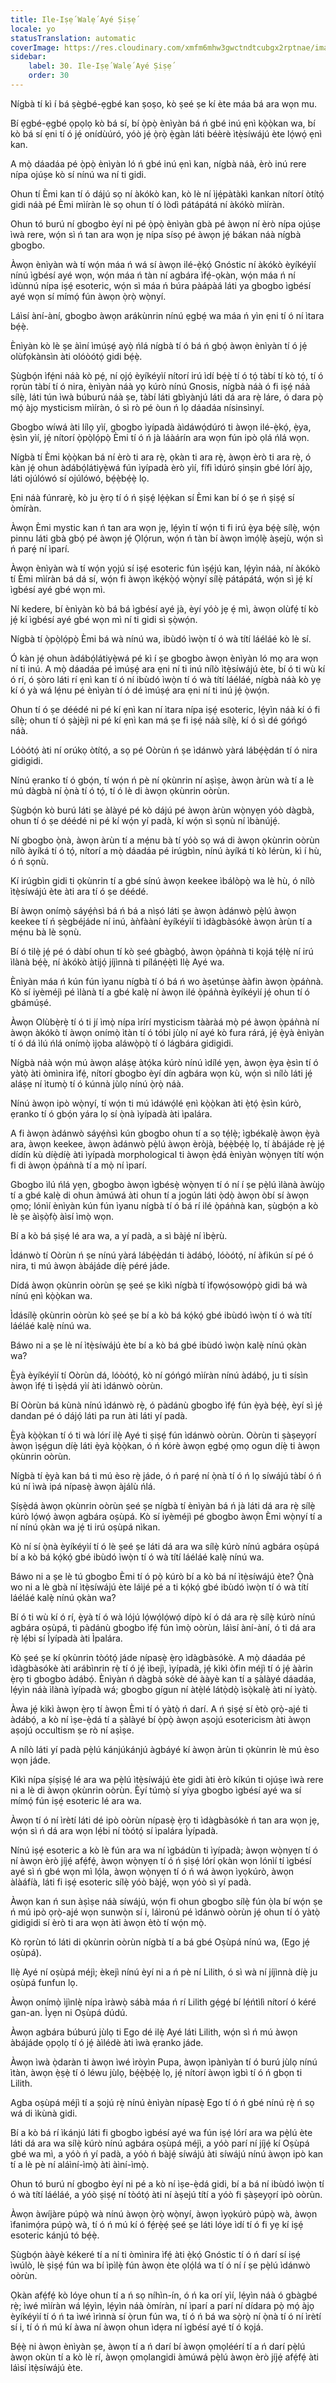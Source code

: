 ```yaml
---
title: Ile-Iṣẹ́ Walẹ́ Ayé Ṣiṣẹ́
locale: yo
statusTranslation: automatic
coverImage: https://res.cloudinary.com/xmfm6mhw3gwctndtcubgx2rptnae/image/upload/v1740468922/small_cover_tratado_de_psicologia_revolucionaria_a4c0dca4e0.webp
sidebar:
    label: 30. Ile-Iṣẹ́ Walẹ́ Ayé Ṣiṣẹ́
    order: 30
---
```

Nígbà tí kì í bá ṣègbé-ẹgbé kan ṣoṣo, kò ṣeé ṣe kí ète máa bá ara wọn mu.

Bí ẹgbé-ẹgbé ọpọlọ kò bá sí, bí ọ̀pọ̀ ènìyàn bá ń gbé inú ẹnì kọ̀ọ̀kan wa, bí kò bá sí ẹni tí ó jẹ́ onídùúró, yóò jẹ́ ọ̀rọ̀ ẹ̀gàn láti béèrè ìtẹ̀síwájú ète lọ́wọ́ ẹnì kan.

A mọ̀ dáadáa pé ọ̀pọ̀ ènìyàn ló ń gbé inú ẹnì kan, nígbà náà, èrò inú rere nípa ojúṣe kò sí nínú wa ní ti gidi.

Ohun tí Èmi kan tí ó dájú sọ ní àkókò kan, kò lè ní ìjẹ́pàtàkì kankan nítorí òtítọ́ gidi náà pé Èmi mìíràn lè sọ ohun tí ó lòdì pátápátá ní àkókò mìíràn.

Ohun tó burú ní gbogbo èyí ni pé ọ̀pọ̀ ènìyàn gbà pé àwọn ní èrò nípa ojúṣe ìwà rere, wọ́n sì ń tan ara wọn jẹ nípa sísọ pé àwọn jẹ́ bákan náà nígbà gbogbo.

Àwọn ènìyàn wà tí wọ́n máa ń wá sí àwọn ilé-ẹ̀kọ́ Gnóstic ní àkókò èyíkéyìí nínú ìgbésí ayé wọn, wọ́n máa ń tàn ní agbára ìfẹ́-ọkàn, wọ́n máa ń ní ìdùnnú nípa iṣẹ́ esoteric, wọ́n sì máa ń búra pàápàá láti ya gbogbo ìgbésí ayé wọn sí mímọ́ fún àwọn ọ̀rọ̀ wọ̀nyí.

Láìsí àní-àní, gbogbo àwọn arákùnrin nínú ẹgbẹ́ wa máa ń yìn ẹni tí ó ní ìtara bẹ́ẹ̀.

Ènìyàn kò lè ṣe àìní ìmúṣẹ́ ayọ̀ ńlá nígbà tí ó bá ń gbọ́ àwọn ènìyàn tí ó jẹ́ olùfọkànsìn àti olóòótọ́ gidi bẹ́ẹ̀.

Ṣùgbọ́n ìfẹ́ni náà kò pẹ́, ní ọjọ́ èyíkéyìí nítorí irú ìdí bẹ́ẹ̀ tí ó tọ́ tàbí tí kò tọ́, tí ó rọrùn tàbí tí ó nira, ènìyàn náà yọ kúrò nínú Gnosis, nígbà náà ó fi iṣẹ́ náà sílẹ̀, láti tún ìwà búburú náà ṣe, tàbí láti gbìyànjú láti dá ara rẹ̀ láre, ó dara pọ̀ mọ́ àjọ mysticism mìíràn, ó sì rò pé òun ń lọ dáadáa nísinsìnyí.

Gbogbo wíwá àti lílọ yìí, gbogbo ìyípadà àìdáwọ́dúró ti àwọn ilé-ẹ̀kọ́, ẹ̀ya, ẹ̀sìn yìí, jẹ́ nítorí ọ̀pọ̀lọ́pọ̀ Èmi tí ó ń jà láàárín ara wọn fún ipò ọlá ńlá wọn.

Nígbà tí Èmi kọ̀ọ̀kan bá ní èrò ti ara rẹ̀, ọkàn ti ara rẹ̀, àwọn èrò ti ara rẹ̀, ó kàn jẹ́ ohun àdábọ́látiyẹ̀wá fún ìyípadà èrò yìí, fífi ìdúró ṣinṣin gbé lórí àjọ, láti ojúlówó sí ojúlówó, bẹ́ẹ̀bẹ́ẹ̀ lọ.

Ẹni náà fúnrarẹ̀, kò ju ẹ̀rọ tí ó ń ṣiṣẹ́ lẹ́ẹ̀kan sí Èmi kan bí ó ṣe ń ṣiṣẹ́ sí òmíràn.

Àwọn Èmi mystic kan ń tan ara wọn jẹ, lẹ́yìn tí wọ́n ti fi irú ẹ̀ya bẹ́ẹ̀ sílẹ̀, wọ́n pinnu láti gbà gbọ́ pé àwọn jẹ́ Ọlọ́run, wọ́n ń tàn bí àwọn ìmọ́lẹ̀ àṣejù, wọ́n sì ń parẹ́ ní ìparí.

Àwọn ènìyàn wà tí wọ́n yọjú sí iṣẹ́ esoteric fún ìṣẹ́jú kan, lẹ́yìn náà, ní àkókò tí Èmi mìíràn bá dá sí, wọ́n fi àwọn ìkẹ́kọ̀ọ́ wọ̀nyí sílẹ̀ pátápátá, wọ́n sì jẹ́ kí ìgbésí ayé gbé wọn mì.

Ní kedere, bí ènìyàn kò bá bá ìgbésí ayé jà, èyí yóò jẹ ẹ́ mì, àwọn olùfẹ́ tí kò jẹ́ kí ìgbésí ayé gbé wọn mì ní ti gidi sì ṣọ̀wọ́n.

Nígbà tí ọ̀pọ̀lọ́pọ̀ Èmi bá wà nínú wa, ibùdó ìwọ̀n tí ó wà títí láéláé kò lè sí.

Ó kàn jẹ́ ohun àdábọ́látiyẹ̀wá pé kì í ṣe gbogbo àwọn ènìyàn ló mọ ara wọn ní ti inú. A mọ̀ dáadáa pé ìmúṣẹ́ ara ẹni ní ti inú nílò ìtẹ̀síwájú ète, bí ó ti wù kí ó rí, ó ṣòro láti rí ẹnì kan tí ó ní ibùdó ìwọ̀n tí ó wà títí láéláé, nígbà náà kò yẹ kí ó yà wá lẹ́nu pé ènìyàn tí ó dé ìmúṣẹ́ ara ẹni ní ti inú jẹ́ ọ̀wọ́n.

Ohun tí ó ṣe déédé ni pé kí ẹnì kan ní ìtara nípa iṣẹ́ esoteric, lẹ́yìn náà kí ó fi sílẹ̀; ohun tí ó ṣàjèjì ni pé kí ẹnì kan má ṣe fi iṣẹ́ náà sílẹ̀, kí ó sì dé góńgó náà.

Lóòótọ́ àti ní orúkọ òtítọ́, a sọ pé Oòrùn ń ṣe ìdánwò yàrá lábẹ́ẹ̀dán tí ó nira gidigidi.

Nínú ẹranko tí ó gbọ́n, tí wọ́n ń pè ní ọkùnrin ní aṣìṣe, àwọn àrùn wà tí a lè mú dàgbà ní ọ̀nà tí ó tọ́, tí ó lè di àwọn ọkùnrin oòrùn.

Ṣùgbọ́n kò burú láti ṣe àlàyé pé kò dájú pé àwọn àrùn wọ̀nyẹn yóò dàgbà, ohun tí ó ṣe déédé ni pé kí wọ́n yí padà, kí wọ́n sì sọnù ní ìbànújẹ́.

Ní gbogbo ọ̀nà, àwọn àrùn tí a mẹ́nu bà tí yóò sọ wá di àwọn ọkùnrin oòrùn nílò àyíká tí ó tọ́, nítorí a mọ̀ dáadáa pé irúgbìn, nínú àyíká tí kò lérùn, kì í hù, ó ń sọnù.

Kí irúgbìn gidi ti ọkùnrin tí a gbé sínú àwọn keekee ìbálòpọ̀ wa lè hù, ó nílò ìtẹ̀síwájú ète àti ara tí ó ṣe déédé.

Bí àwọn onímọ̀ sáyẹ́ǹsì bá ń bá a nìṣó láti ṣe àwọn àdánwò pẹ̀lú àwọn keekee tí ń ṣègbéjáde ní inú, àǹfààní èyíkéyìí ti ìdàgbàsókè àwọn àrùn tí a mẹ́nu bà lè sọnù.

Bí ó tilẹ̀ jẹ́ pé ó dàbí ohun tí kò ṣeé gbàgbọ́, àwọn ọ̀páǹnà ti kọjá tẹ́lẹ̀ ní irú ìlànà bẹ́ẹ̀, ní àkókò àtijọ́ jíjìnnà ti pílánẹ́ẹ̀tì Ilẹ̀ Ayé wa.

Ènìyàn máa ń kún fún ìyanu nígbà tí ó bá ń wo àṣetúnṣe ààfin àwọn ọ̀páǹnà. Kò sí iyèméjì pé ìlànà tí a gbé kalẹ̀ ní àwọn ilé ọ̀páǹnà èyíkéyìí jẹ́ ohun tí ó gbámúṣé.

Àwọn Olùbẹ̀rẹ̀ tí ó ti jí ìmọ̀ nípa ìrírí mysticism tààràá mọ̀ pé àwọn ọ̀páǹnà ní àwọn àkókò tí àwọn onímọ̀ ìtàn tí ó tóbi jùlọ ní ayé kò fura rárá, jẹ́ ẹ̀yà ènìyàn tí ó dá ìlú ńlá onímọ̀ ìjọba aláwọ̀pọ̀ tí ó lágbára gidigidi.

Nígbà náà wọ́n mú àwọn aláṣẹ àtọ́ka kúrò nínú ìdílé yẹn, àwọn ẹ̀ya ẹ̀sìn tí ó yàtọ̀ àti òmìnira ìfẹ́, nítorí gbogbo èyí dín agbára wọn kù, wọ́n sì nílò láti jẹ́ aláṣẹ ní ìtumọ̀ tí ó kúnnà jùlọ nínú ọ̀rọ̀ náà.

Nínú àwọn ipò wọ̀nyí, tí wọ́n ti mú ìdáwọ́lé ẹnì kọ̀ọ̀kan àti ẹ̀tọ́ ẹ̀sìn kúrò, ẹranko tí ó gbọ́n yára lọ sí ọ̀nà ìyípadà àti ìpalára.

A fi àwọn àdánwò sáyẹ́ǹsì kún gbogbo ohun tí a sọ tẹ́lẹ̀; ìgbékalẹ̀ àwọn ẹ̀yà ara, àwọn keekee, àwọn àdánwò pẹ̀lú àwọn èròjà, bẹ́ẹ̀bẹ́ẹ̀ lọ, tí àbájáde rẹ̀ jẹ́ dídín kù díẹ̀díẹ̀ àti ìyípadà morphological ti àwọn ẹ̀dá ènìyàn wọ̀nyẹn títí wọ́n fi di àwọn ọ̀páǹnà tí a mọ̀ ní ìparí.

Gbogbo ìlú ńlá yẹn, gbogbo àwọn ìgbésẹ̀ wọ̀nyẹn tí ó ní í ṣe pẹ̀lú ìlànà àwùjọ tí a gbé kalẹ̀ di ohun àmúwá àti ohun tí a jogún láti ọ̀dọ̀ àwọn òbí sí àwọn ọmọ; lónìí ènìyàn kún fún ìyanu nígbà tí ó bá rí ilé ọ̀páǹnà kan, ṣùgbọ́n a kò lè ṣe àìṣọ̀fọ̀ àìsí ìmọ̀ wọn.

Bí a kò bá ṣiṣẹ́ lé ara wa, a yí padà, a sì bàjẹ́ ní ìbẹ̀rù.

Ìdánwò tí Oòrùn ń ṣe nínú yàrá lábẹ́ẹ̀dán ti àdábọ́, lóòótọ́, ní àfikún sí pé ó nira, ti mú àwọn àbájáde díẹ̀ péré jáde.

Dídá àwọn ọkùnrin oòrùn ṣẹ ṣeé ṣe kìkì nígbà tí ìfọwọ́sowọ́pọ̀ gidi bá wà nínú ẹnì kọ̀ọ̀kan wa.

Ìdásílẹ̀ ọkùnrin oòrùn kò ṣeé ṣe bí a kò bá kọ́kọ́ gbé ibùdó ìwọ̀n tí ó wà títí láéláé kalẹ̀ nínú wa.

Báwo ni a ṣe lè ní ìtẹ̀síwájú ète bí a kò bá gbé ibùdó ìwọ̀n kalẹ̀ nínú ọkàn wa?

Ẹ̀yà èyíkéyìí tí Oòrùn dá, lóòótọ́, kò ní góńgó mìíràn nínú àdábọ́, ju ti sísìn àwọn ìfẹ́ ti ìṣẹ̀dá yìí àti ìdánwò oòrùn.

Bí Oòrùn bá kùnà nínú ìdánwò rẹ̀, ó pàdánù gbogbo ìfẹ́ fún ẹ̀yà bẹ́ẹ̀, èyí sì jẹ́ dandan pé ó dájọ́ láti pa run àti láti yí padà.

Ẹ̀yà kọ̀ọ̀kan tí ó ti wà lórí ilẹ̀ Ayé ti ṣiṣẹ́ fún ìdánwò oòrùn. Oòrùn ti ṣàṣeyọrí àwọn ìṣẹ́gun díẹ̀ láti ẹ̀yà kọ̀ọ̀kan, ó ń kórè àwọn ẹgbẹ́ ọmọ ogun díẹ̀ ti àwọn ọkùnrin oòrùn.

Nígbà tí ẹ̀yà kan bá ti mú èso rẹ̀ jáde, ó ń parẹ́ ní ọ̀nà tí ó ń lọ síwájú tàbí ó ń kú ní ìwà ipá nípasẹ̀ àwọn àjálù ńlá.

Ṣíṣẹ̀dá àwọn ọkùnrin oòrùn ṣeé ṣe nígbà tí ènìyàn bá ń jà láti dá ara rẹ̀ sílẹ̀ kúrò lọ́wọ́ àwọn agbára oṣùpá. Kò sí iyèméjì pé gbogbo àwọn Èmi wọ̀nyí tí a ní nínú ọkàn wa jẹ́ ti irú oṣùpá nìkan.

Kò ní sí ọ̀nà èyíkéyìí tí ó lè ṣeé ṣe láti dá ara wa sílẹ̀ kúrò nínú agbára oṣùpá bí a kò bá kọ́kọ́ gbé ibùdó ìwọ̀n tí ó wà títí láéláé kalẹ̀ nínú wa.

Báwo ni a ṣe lè tú gbogbo Èmi tí ó pọ̀ kúrò bí a kò bá ní ìtẹ̀síwájú ète? Ọ̀nà wo ni a lè gbà ní ìtẹ̀síwájú ète láìjé pé a ti kọ́kọ́ gbé ibùdó ìwọ̀n tí ó wà títí láéláé kalẹ̀ nínú ọkàn wa?

Bí ó ti wù kí ó rí, ẹ̀yà tí ó wà lójú lọ́wọ́lọ́wọ́ dípò kí ó dá ara rẹ̀ sílẹ̀ kúrò nínú agbára oṣùpá, ti pàdánù gbogbo ìfẹ́ fún ìmọ̀ oòrùn, láìsí àní-àní, ó ti dá ara rẹ̀ lẹ́bi sí Ìyípadà àti Ìpalára.

Kò ṣeé ṣe kí ọkùnrin tòótọ́ jáde nípasẹ̀ ẹ̀rọ ìdàgbàsókè. A mọ̀ dáadáa pé ìdàgbàsókè àti arábìnrin rẹ̀ tí ó jẹ́ ìbejì, ìyípadà, jẹ́ kìkì òfin méjì tí ó jẹ́ ààrin ẹ̀rọ ti gbogbo àdábọ́. Ènìyàn ń dàgbà sókè dé ààyè kan tí a ṣàlàyé dáadáa, lẹ́yìn náà ìlànà ìyípadà wá; gbogbo gígun ní àtẹ̀lé látọ̀dọ̀ ìsọ̀kalẹ̀ àti ní ìyàtọ̀.

Àwa jẹ́ kìkì àwọn ẹ̀rọ tí àwọn Èmi tí ó yàtọ̀ ń darí. A ń ṣiṣẹ́ sí ètò ọrọ̀-ajé ti àdábọ́, a kò ní ìṣe-ẹ̀dá tí a ṣàlàyé bí ọ̀pọ̀ àwọn aṣojú esotericism àti àwọn aṣojú occultism ṣe rò ní aṣìṣe.

A nílò láti yí padà pẹ̀lú kánjúkánjú àgbáyé kí àwọn àrùn ti ọkùnrin lè mú èso wọn jáde.

Kìkì nípa ṣíṣiṣẹ́ lé ara wa pẹ̀lú ìtẹ̀síwájú ète gidi àti èrò kíkún ti ojúṣe ìwà rere ni a lè di àwọn ọkùnrin oòrùn. Èyí túmọ̀ sí yíya gbogbo ìgbésí ayé wa sí mímọ́ fún iṣẹ́ esoteric lé ara wa.

Àwọn tí ó ní ìrètí láti dé ipò oòrùn nípasẹ̀ ẹ̀rọ ti ìdàgbàsókè ń tan ara wọn jẹ, wọ́n sì ń dá ara wọn lẹ́bi ní tòótọ́ sí ìpalára Ìyípadà.

Nínú iṣẹ́ esoteric a kò lè fún ara wa ní ìgbádùn ti ìyípadà; àwọn wọ̀nyẹn tí ó ní àwọn èrò jíjẹ́ afẹ́fẹ́, àwọn wọ̀nyẹn tí ó ń ṣiṣẹ́ lórí ọkàn wọn lónìí tí ìgbésí ayé sì ń gbé wọn mì lọ́la, àwọn wọ̀nyẹn tí ó ń wá àwọn ìyọkúrò, àwọn àlàáfíà, láti fi iṣẹ́ esoteric sílẹ̀ yóò bàjẹ́, wọn yóò sì yí padà.

Àwọn kan ń sun àṣìṣe náà síwájú, wọ́n fi ohun gbogbo sílẹ̀ fún ọ̀la bí wọ́n ṣe ń mú ipò ọrọ̀-ajé wọn sunwọ̀n sí i, láìronú pé ìdánwò oòrùn jẹ́ ohun tí ó yàtọ̀ gidigidi sí èrò ti ara wọn àti àwọn ètò tí wọ́n mọ̀.

Kò rọrùn tó láti di ọkùnrin oòrùn nígbà tí a bá gbé Oṣùpá nínú wa, (Ego jẹ́ oṣùpá).

Ilẹ̀ Ayé ní oṣùpá méjì; èkejì nínú èyí ni a ń pè ní Lilith, ó sì wà ní jíjìnnà díẹ̀ ju oṣùpá funfun lọ.

Àwọn onímọ̀ ìjìnlẹ̀ nípa ìràwọ̀ sábà máa ń rí Lilith gẹ́gẹ́ bí lẹ́ńtìlì nítorí ó kéré gan-an. Ìyẹn ni Oṣùpá dúdú.

Àwọn agbára búburú jùlọ ti Ego dé ilẹ̀ Ayé láti Lilith, wọ́n sì ń mú àwọn àbájáde ọpọlọ tí ó jẹ́ àìlédè àti ìwà ẹranko jáde.

Àwọn ìwà ọ̀daràn ti àwọn ìwé ìròyìn Pupa, àwọn ìpànìyàn tí ó burú jùlọ nínú ìtàn, àwọn ẹ̀ṣẹ̀ tí ó léwu jùlọ, bẹ́ẹ̀bẹ́ẹ̀ lọ, jẹ́ nítorí àwọn ìgbì tí ó ń gbọn ti Lilith.

Agba oṣùpá méjì tí a ṣojú rẹ̀ nínú ènìyàn nípasẹ̀ Ego tí ó ń gbé nínú rẹ̀ ń sọ wá di ìkùnà gidi.

Bí a kò bá rí ìkánjú láti fi gbogbo ìgbésí ayé wa fún iṣẹ́ lórí ara wa pẹ̀lú ète láti dá ara wa sílẹ̀ kúrò nínú agbára oṣùpá méjì, a yóò parí ní jíjẹ́ kí Oṣùpá gbé wa mì, a yóò ń yí padà, a yóò ń bàjẹ́ síwájú àti síwájú nínú àwọn ipò kan tí a lè pè ní aláìní-ìmọ̀ àti àìní-ìmọ̀.

Ohun tó burú ní gbogbo èyí ni pé a kò ní ìṣe-ẹ̀dá gidi, bí a bá ní ibùdó ìwọ̀n tí ó wà títí láéláé, a yóò ṣiṣẹ́ ní tòótọ́ àti ní àṣejú títí a yóò fi ṣàṣeyọrí ipò oòrùn.

Àwọn àwíjàre púpọ̀ wà nínú àwọn ọ̀rọ̀ wọ̀nyí, àwọn ìyọkúrò púpọ̀ wà, àwọn ìfanimọ́ra púpọ̀ wà, tí ó ń mú kí ó fẹ́rẹ̀ẹ́ ṣeé ṣe láti lóye ìdí tí ó fi yẹ kí iṣẹ́ esoteric kánjú tó bẹ́ẹ̀.

Ṣùgbọ́n ààyè kékeré tí a ní ti òmìnira ìfẹ́ àti ẹ̀kọ́ Gnóstic tí ó ń darí sí iṣẹ́ ìwúlò, lè ṣiṣẹ́ fún wa bí ìpìlẹ̀ fún àwọn ète ọlọ́lá wa tí ó ní í ṣe pẹ̀lú ìdánwò oòrùn.

Ọkàn afẹ́fẹ́ kò lóye ohun tí a ń sọ níhìn-ín, ó ń ka orí yìí, lẹ́yìn náà ó gbàgbé rẹ̀; ìwé mìíràn wá lẹ́yìn, lẹ́yìn náà òmíràn, ní ìparí a parí ní dídara pọ̀ mọ́ àjọ èyíkéyìí tí ó ń ta ìwé ìrìnnà sí ọ̀run fún wa, tí ó ń bá wa sọ̀rọ̀ ní ọ̀nà tí ó ní ìrètí sí i, tí ó ń mú kí àwa ní àwọn ohun ìdẹra ní ìgbésí ayé tí ó kọjá.

Bẹ́ẹ̀ ni àwọn ènìyàn ṣe, àwọn tí a ń darí bí àwọn ọmọléérí tí a ń darí pẹ̀lú àwọn okùn tí a kò lè rí, àwọn ọmọlangidi àmúwá pẹ̀lú àwọn èrò jíjẹ́ afẹ́fẹ́ àti láìsí ìtẹ̀síwájú ète.

